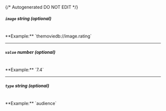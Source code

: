 {/* Autogenerated DO NOT EDIT  */}
##### `image` _string (optional)_
<br/>
**Example:** `themoviedb://image.rating`

---
##### `value` _number (optional)_
<br/>
**Example:** `7.4`

---
##### `type` _string (optional)_
<br/>
**Example:** `audience`


